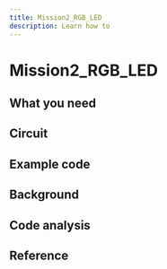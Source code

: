 ```yaml
---
title: Mission2_RGB_LED
description: Learn how to
---
```


# Mission2_RGB_LED


## What you need




## Circuit


## Example code



## Background



## Code analysis


## Reference
